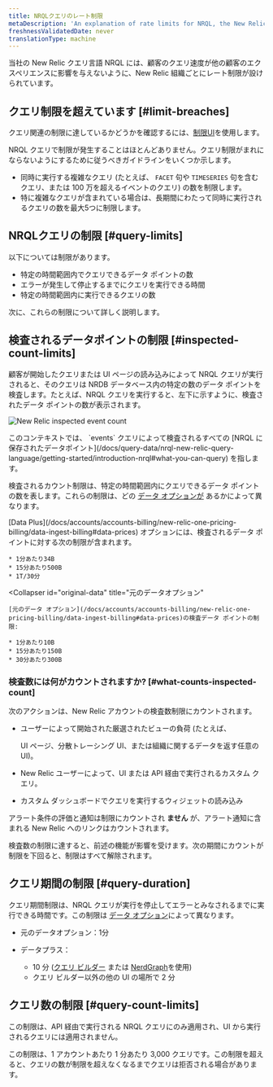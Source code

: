 ```yaml
---
title: NRQLクエリのレート制限
metaDescription: 'An explanation of rate limits for NRQL, the New Relic query language'
freshnessValidatedDate: never
translationType: machine
---
```



当社の New Relic クエリ言語 NRQL には、顧客のクエリ速度が他の顧客のエクスペリエンスに影響を与えないように、New Relic 組織ごとにレート制限が設けられています。

## クエリ制限を超えています [#limit-breaches]

クエリ関連の制限に達しているかどうかを確認するには、[制限UI](/docs/data-apis/manage-data/view-system-limits/)を使用します。

NRQL クエリで制限が発生することはほとんどありません。クエリ制限がまれにならないようにするために従うべきガイドラインをいくつか示します。

* 同時に実行する複雑なクエリ (たとえば、 `FACET` 句や `TIMESERIES` 句を含むクエリ、または 100 万を超えるイベントのクエリ) の数を制限します。
* 特に複雑なクエリが含まれている場合は、長期間にわたって同時に実行されるクエリの数を最大5つに制限します。

## NRQLクエリの制限 [#query-limits]

以下については制限があります。

* 特定の時間範囲内でクエリできるデータ ポイントの数
* エラーが発生して停止するまでにクエリを実行できる時間
* 特定の時間範囲内に実行できるクエリの数

次に、これらの制限について詳しく説明します。

## 検査されるデータポイントの制限 [#inspected-count-limits]

顧客が開始したクエリまたは UI ページの読み込みによって NRQL クエリが実行されると、そのクエリは NRDB データベース内の特定の数のデータ ポイントを検査します。たとえば、NRQL クエリを実行すると、左下に示すように、検査されたデータ ポイントの数が表示されます。

<img
  title="New Relic inspected event count"
  alt="New Relic inspected event count"
  src={queriesnrqlEventCountinQueryBuilder}
/>

<figcaption>
  このコンテキストでは、 `events` クエリによって検査されるすべての [NRQL に保存されたデータポイント](/docs/query-data/nrql-new-relic-query-language/getting-started/introduction-nrql#what-you-can-query) を指します。
</figcaption>

検査されるカウント制限は、特定の時間範囲内にクエリできるデータ ポイントの数を表します。これらの制限は、どの [データ オプションが](/docs/accounts/accounts-billing/new-relic-one-pricing-billing/data-ingest-billing#data-prices) あるかによって異なります。

<CollapserGroup>
  <Collapser
    id="data-plus"
    title="データプラス"
  >
    [Data Plus](/docs/accounts/accounts-billing/new-relic-one-pricing-billing/data-ingest-billing#data-prices) オプションには、検査されるデータ ポイントに対する次の制限が含まれます。

    * 1分あたり34B
    * 15分あたり500B
    * 1T/30分
  </Collapser>

  <Collapser
    id="original-data"
    title="元のデータオプション"
  >
    [元のデータ オプション](/docs/accounts/accounts-billing/new-relic-one-pricing-billing/data-ingest-billing#data-prices)の検査データ ポイントの制限:

    * 1分あたり10B
    * 15分あたり150B
    * 30分あたり300B
  </Collapser>
</CollapserGroup>

### 検査数には何がカウントされますか? [#what-counts-inspected-count]

次のアクションは、New Relic アカウントの検査数制限にカウントされます。

* ユーザーによって開始された厳選されたビューの負荷 (たとえば、

  <InlinePopover type="apm"/>

  UI ページ、分散トレーシング UI、または組織に関するデータを返す任意の UI)。

* New Relic ユーザーによって、UI または API 経由で実行されるカスタム クエリ。

* カスタム ダッシュボードでクエリを実行するウィジェットの読み込み

アラート条件の評価と通知は制限にカウントされ **ません** が、アラート通知に含まれる New Relic へのリンクはカウントされます。

検査数の制限に達すると、前述の機能が影響を受けます。次の期間にカウントが制限を下回ると、制限はすべて解除されます。

## クエリ期間の制限 [#query-duration]

クエリ期間制限は、NRQL クエリが実行を停止してエラーとみなされるまでに実行できる時間です。この制限は [データ オプション](/docs/accounts/accounts-billing/new-relic-one-pricing-billing/data-ingest-billing#data-prices)によって異なります。

* 元のデータオプション：1分

* データプラス：

  * 10 分 ([クエリ ビルダー](/docs/query-your-data/explore-query-data/query-builder/introduction-query-builder) または [NerdGraph](/docs/apis/nerdgraph/examples/async-queries-nrql-tutorial)を使用)
  * クエリ ビルダー以外の他の UI の場所で 2 分

## クエリ数の制限 [#query-count-limits]

この制限は、API 経由で実行される NRQL クエリにのみ適用され、UI から実行されるクエリには適用されません。

この制限は、1 アカウントあたり 1 分あたり 3,000 クエリです。この制限を超えると、クエリの数が制限を超えなくなるまでクエリは拒否される場合があります。